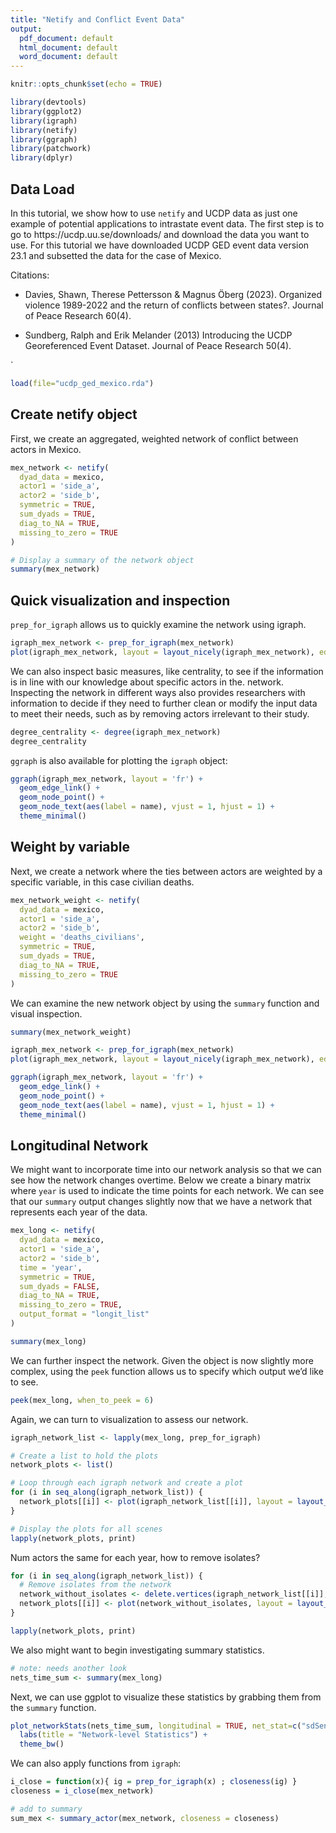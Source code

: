 ```yaml
---
title: "Netify and Conflict Event Data"
output:
  pdf_document: default
  html_document: default
  word_document: default
---
```


```r
knitr::opts_chunk$set(echo = TRUE)
```

```r
library(devtools)
library(ggplot2)
library(igraph)
library(netify)
library(ggraph)
library(patchwork)
library(dplyr)
```

## Data Load

In this tutorial, we show how to use `netify` and UCDP data as just one example of potential applications to intrastate event data. The first step is to go to https://ucdp.uu.se/downloads/ and download the data you want to use. For this tutorial we have downloaded UCDP GED event data version 23.1 and subsetted the data for the case of Mexico. 

Citations:

-  Davies, Shawn, Therese Pettersson & Magnus Öberg (2023). Organized violence 1989-2022 and the return of conflicts between states?. Journal of Peace Research 60(4).

- Sundberg, Ralph and Erik Melander (2013) Introducing the UCDP Georeferenced Event Dataset. Journal of Peace Research 50(4).

`
```r
load(file="ucdp_ged_mexico.rda")
```

## Create netify object

First, we create an aggregated, weighted network of conflict between actors in Mexico. 

```r
mex_network <- netify(
  dyad_data = mexico,
  actor1 = 'side_a',
  actor2 = 'side_b',
  symmetric = TRUE,
  sum_dyads = TRUE,
  diag_to_NA = TRUE,
  missing_to_zero = TRUE
)

# Display a summary of the network object
summary(mex_network)
```

## Quick visualization and inspection

`prep_for_igraph` allows us to quickly examine the network using igraph. 
```r
igraph_mex_network <- prep_for_igraph(mex_network)
plot(igraph_mex_network, layout = layout_nicely(igraph_mex_network), edge.arrow.size = 0.1)
```

We can also inspect basic measures, like centrality, to see if the information is in line with our knowledge about specific actors in the. network. Inspecting the network in different ways also provides researchers with information to decide if they need to further clean or modify the input data to meet their needs, such as by removing actors irrelevant to their study.

```r
degree_centrality <- degree(igraph_mex_network)
degree_centrality
```

`ggraph` is also available for plotting the `igraph` object: 

```r
ggraph(igraph_mex_network, layout = 'fr') +
  geom_edge_link() +
  geom_node_point() +
  geom_node_text(aes(label = name), vjust = 1, hjust = 1) +
  theme_minimal()
```
## Weight by variable

Next, we create a network where the ties between actors are weighted by a specific variable, in this case civilian deaths. 

```r
mex_network_weight <- netify(
  dyad_data = mexico,
  actor1 = 'side_a',
  actor2 = 'side_b',
  weight = 'deaths_civilians',
  symmetric = TRUE,
  sum_dyads = TRUE,
  diag_to_NA = TRUE,
  missing_to_zero = TRUE
)
```

We can examine the new network object by using the `summary` function and visual inspection. 

```r
summary(mex_network_weight)

igraph_mex_network <- prep_for_igraph(mex_network)
plot(igraph_mex_network, layout = layout_nicely(igraph_mex_network), edge.arrow.size = 0.1)
```


```r
ggraph(igraph_mex_network, layout = 'fr') +
  geom_edge_link() +
  geom_node_point() +
  geom_node_text(aes(label = name), vjust = 1, hjust = 1) +
  theme_minimal()
```
## Longitudinal Network

We might want to incorporate time into our network analysis so that we can see how the network changes overtime. Below we create a binary matrix where `year` is used to indicate the time points for each network. We can see that our `summary` output changes slightly now that we have a network that represents each year of the data. 

```r
mex_long <- netify(
  dyad_data = mexico,
  actor1 = 'side_a',
  actor2 = 'side_b',
  time = 'year',
  symmetric = TRUE,
  sum_dyads = FALSE,
  diag_to_NA = TRUE,
  missing_to_zero = TRUE,
  output_format = "longit_list"
)

summary(mex_long)
```
We can further inspect the network. Given the object is now slightly more complex, using the `peek` function allows us to specify which output we'd like to see.

```r
peek(mex_long, when_to_peek = 6)
```

Again, we can turn to visualization to assess our network.

```r
igraph_network_list <- lapply(mex_long, prep_for_igraph)

# Create a list to hold the plots
network_plots <- list()

# Loop through each igraph network and create a plot
for (i in seq_along(igraph_network_list)) {
  network_plots[[i]] <- plot(igraph_network_list[[i]], layout = layout_nicely(igraph_network_list[[i]]), edge.arrow.size = 0.1)
}

# Display the plots for all scenes
lapply(network_plots, print)
```

Num actors the same for each year, how to remove isolates?

```r
for (i in seq_along(igraph_network_list)) {
  # Remove isolates from the network
  network_without_isolates <- delete.vertices(igraph_network_list[[i]], which(degree(igraph_network_list[[i]]) == 0))
  network_plots[[i]] <- plot(network_without_isolates, layout = layout_nicely(network_without_isolates), edge.arrow.size = 0.1)
}

lapply(network_plots, print)
```

We also might want to begin investigating summary statistics. 


```r
# note: needs another look
nets_time_sum <- summary(mex_long)
```

Next, we can use ggplot to visualize these statistics by grabbing them from the `summary` function.

```r
plot_networkStats(nets_time_sum, longitudinal = TRUE, net_stat=c("sdSendEff", "dens")) +
  labs(title = "Network-level Statistics") +
  theme_bw()
```

We can also apply functions from `igraph`:

```r
i_close = function(x){ ig = prep_for_igraph(x) ; closeness(ig) }
closeness = i_close(mex_network)

# add to summary
sum_mex <- summary_actor(mex_network, closeness = closeness)
```
